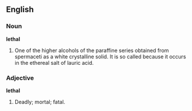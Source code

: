 ==English==

===Noun===

'''lethal'''

#One of the higher alcohols of the paraffine series obtained from spermaceti as a white crystalline solid. It is so called because it occurs in the ethereal salt of lauric acid.

===Adjective===

'''lethal'''

#Deadly; mortal; fatal.